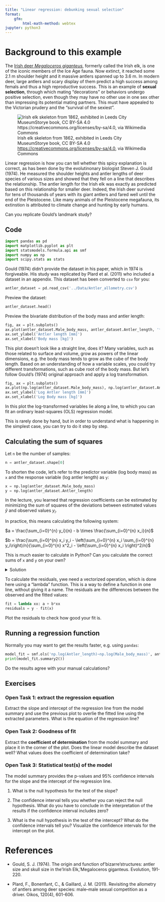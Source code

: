 ```yaml
---
title: "Linear regression: debunking sexual selection"
format: 
    gfm:
        html-math-method: webtex
jupyter: python3
---
```


# Background to this example

The [Irish deer *Megaloceros giganteus*](https://en.wikipedia.org/wiki/Irish_elk), formerly called the Irish elk, is one of the iconic members of the Ice Age fauna. Now extinct, it reached some 2.1 m shoulder height and it massive antlers spanned up to 3.6 m. In modern deer, large antlers and scary display of them predict a high success among femals and thus a high reproductive success. This is an example of **sexual selection**, through which mating "decorations" or behaviors undergo positive selection, even though they may have no other use in one sex other than impressing its potential mating partners. This must have appealed to the Victorian prudery and the "survival of the sexiest".

![Irish elk skeleton from 1862, exhibited in Leeds City MuseumStorye book, CC BY-SA 4.0 <https://creativecommons.org/licenses/by-sa/4.0>, via Wikimedia Commons](../Img/512px-Leeds_City_Museum,_Irish_Elk.jpg){fig-alt="Irish elk skeleton from 1862, exhibited in Leeds City MuseumStorye book, CC BY-SA 4.0 <https://creativecommons.org/licenses/by-sa/4.0>, via Wikimedia Commons"}

Linear regression is how you can tell whether this spicy explanation is correct, as has been done by the evolutinonary biologist Steven J. Gould (1974). He measured the shoulder heights and antler lengths of deer species of various sizes and showed that they fell on
a line that describes the relationship. The antler length for the Irish elk was exactly as predicted based on this relationship for smaller deer. Indeed, the Irish deer survived for tens of thousands of years with its giant antlers and fared well until the end of the Pleistocene. Like many animals of the Pleistocene megafauna, its extinstion is attributed to climate change and hunting by early humans. 

Can you replicate Gould's landmark study?

## Code

```python
import pandas as pd
import matplotlib.pyplot as plt
import statsmodels.formula.api as smf
import numpy as np
import scipy.stats as stats
```

Gould (1974) didn't provide the dataset in his paper, which in 1974 is forgiveable. His study was replicated by Plard et al. (2011) who included a dataset in an appendix. This dataset has been converted to `csv` for you:

```python
antler_dataset = pd.read_csv('../Data/Antler_allometry.csv')
```

Preview the dataset:

```python
antler_dataset.head()
```

Preview the bivariate distribution of the body mass and antler length:

```python
fig, ax = plt.subplots()
ax.plot(antler_dataset.Male_body_mass, antler_dataset.Antler_length, '*')
ax.set_ylabel('Antler length [mm]')
ax.set_xlabel('Body mass [kg]')
```

This plot doesn't look like a straight line, does it? Many variables, such as those related to surface and volume, grow as powers of the linear dimensions, e.g. the body mass tends to grow as the cube of the body length. Based on an understanding of how a variable scales, you could try different transformations, such as cube root of the body mass. But let's follow Gould's (1974) original approach and apply a log transformation. 

```python
fig, ax = plt.subplots()
ax.plot(np.log(antler_dataset.Male_body_mass), np.log(antler_dataset.Antler_length), '*')
ax.set_ylabel('Log Antler length [mm]')
ax.set_xlabel('Log Body mass [kg]')
```

In this plot the log-transformed variables lie along a line, to which you can fit an ordinary least-squares (OLS) regression model.

This is rarely done by hand, but in order to understand what is happening in the simplest case, you can try to do it step by step.

## Calculating the sum of squares

Let `n` be the number of samples:
```python
n = antler_dataset.shape[0]
```

To shorten the code, let's refer to the predictor variable (log body mass) as `x` and the response variable (log antler length) as `y`:
```python
x = np.log(antler_dataset.Male_body_mass)
y = np.log(antler_dataset.Antler_length)
```

In the lecture, you learned that regression coefficients can be estimated by minimizing the sum of squares of the deviations between estimated values $\hat{y}$ and observed values $y_i$.

 In practice, this means calculating the following system:

$a = \frac{\sum_{i=0}^{n} y_i}{n} - b \times \frac{\sum_{i=0}^{n} x_i}{n}$

$b = \frac{\sum_{i=0}^{n} x_i y_i - \left(\sum_{i=0}^{n} x_i \sum_{i=0}^{n} y_i\right)/n}{\sum_{i=0}^{n} x^2_i - \left(\sum_{i=0}^{n} x_i \right)^2/n}$

This is much easier to calculate in Python? Can you calculate the correct sums of `x` and `y` on your own?

<details>
  <summary>Solution</summary>
```python
Sxx = np.sum(x**2) - np.sum(x)**2/n
Sxy = np.sum(x*y) - np.sum(x)*np.sum(y)/n
mean_x = np.mean(x)
mean_y = np.mean(y)
```

The slope and intercept of the regression line are then:
```python
b = Sxy/Sxx
a = mean_y - b*mean_x
```
</details>

To calculate the residuals, ywe need a vectorized operation, which is done here using a "lambda" function. This is a way to define a function in one line, without giving it a name. The residuals are the differences between the observed and the fitted values:
```python
fit = lambda xx: a + b*xx
residuals = y - fit(x)
```

Plot the residuals to check how good your fit is.

## Running a regression function

Normally you may want to get the results faster, e.g. using `pandas`:

```python
model_fit = smf.ols('np.log(Antler_length)~np.log(Male_body_mass)', antler_dataset).fit()
print(model_fit.summary2())
```

Do the results agree with your manual calculations?

## Exercises

### Open Task 1: extract the regression equation

Extract the slope and intercept of the regression line from the model summary and use the previous plot to overlie the fitted line using the extracted parameters. What is the equation of the regression line?

### Open Task 2: Goodness of fit

Extract the **coefficient of determination** from the model summary and place it in the corner of the plot. Does the linear model describe the dataset well? What values does the coefficient of determination take? 

### Open Task 3: Statistical test(s) of the model

The model summary provides the p-values and 95% confidence intervals for the slope and the intercept of the regression line.

1. What is the null hypothesis for the test of the slope? 

2. The confidence interval tells you whether you can reject the null hypothesis. What do you have to conclude in the interpretation of the results if the confidence interval includes zero?

3. What is the null hypothesis in the test of the intercept? What do the confidence intervals tell you? Visualize the confidence intervals for the intercept on the plot.

# References

- Gould, S. J. (1974). The origin and function of'bizarre'structures: antler size and skull size in the'Irish Elk,'Megaloceros giganteus. Evolution, 191-220.

- Plard, F., Bonenfant, C., & Gaillard, J. M. (2011). Revisiting the allometry of antlers among deer species: male–male sexual competition as a driver. Oikos, 120(4), 601-606.